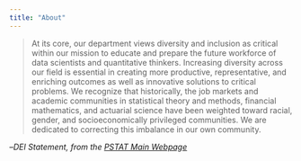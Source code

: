 ```yaml
---
title: "About"
---
```




> At its core, our department views diversity and inclusion as critical within our mission to educate and prepare the future workforce of data scientists and quantitative thinkers. Increasing diversity across our field is essential in creating more productive, representative, and enriching outcomes as well as innovative solutions to critical problems. We recognize that historically, the job markets and academic communities in statistical theory and methods, financial mathematics, and actuarial science have been weighted toward racial, gender, and socioeconomically privileged communities. We are dedicated to correcting this imbalance in our own community. 


--_DEI Statement, from the <a href="https://www.pstat.ucsb.edu/" target="_blank">PSTAT Main Webpage</a>_
